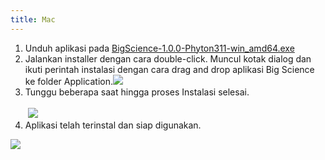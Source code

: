 ```yaml
---
title: Mac
---
```


1. Unduh aplikasi pada [BigScience-1.0.0-Phyton311-win\_amd64.exe](https://drive.google.com/file/d/10meq9JbZs48QQpP2xH3jWBMR_aO7IsBg/view?usp=drive_link)
2. Jalankan installer dengan cara double-click. Muncul kotak dialog dan ikuti perintah instalasi dengan cara drag and drop aplikasi Big Science ke folder Application.![](/img/instalasi-windows/12.png)
3. Tunggu beberapa saat hingga proses Instalasi selesai.\
   \
    ![](/img/instalasi-windows/13.png)
4. Aplikasi telah terinstal dan siap digunakan.

![](/img/instalasi-windows/14.png)
